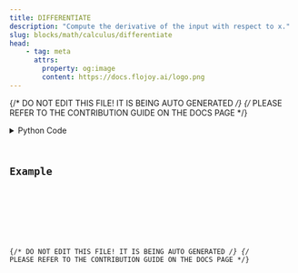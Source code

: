 ```yaml
---
title: DIFFERENTIATE
description: "Compute the derivative of the input with respect to x."
slug: blocks/math/calculus/differentiate
head:
    - tag: meta
      attrs:
        property: og:image
        content: https://docs.flojoy.ai/logo.png
---
```


{/* DO NOT EDIT THIS FILE! IT IS BEING AUTO GENERATED */}
{/* PLEASE REFER TO THE CONTRIBUTION GUIDE ON THE DOCS PAGE */}


<DownloadStudioBanner />
<PythonDocsDisplay docstring={block_data["docstring"]} />
<details>
<summary>Python Code</summary>



<Code code={pythonCode} lang="py" wrap theme="dracula" />

[Find this Flojoy Block on GitHub](https://github.com/flojoy-ai/blocks/blob/main/blocks/MATH/CALCULUS/DIFFERENTIATE/DIFFERENTIATE.py)

</details>

## Example


<GetHelpWidget />


<AppDisplay app={app} blockName="DIFFERENTIATE" client:visible />


<Example />

{/* DO NOT EDIT THIS FILE! IT IS BEING AUTO GENERATED */}
{/* PLEASE REFER TO THE CONTRIBUTION GUIDE ON THE DOCS PAGE */}
